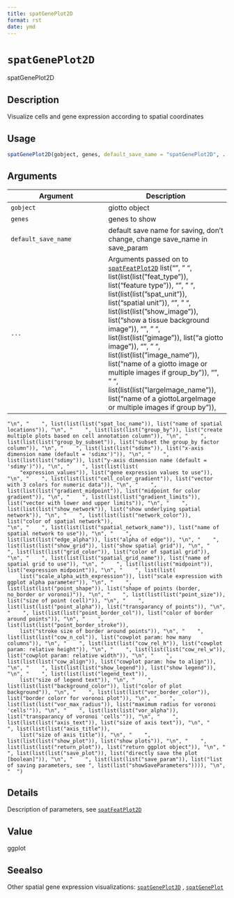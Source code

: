 ```yaml
--- 
title: spatGenePlot2D 
format: rst 
date: ymd 
--- 
```

# `spatGenePlot2D`

spatGenePlot2D


## Description

Visualize cells and gene expression according to spatial coordinates


## Usage

```r
spatGenePlot2D(gobject, genes, default_save_name = "spatGenePlot2D", ...)
```


## Arguments

Argument      |Description
------------- |----------------
`gobject`     |     giotto object
`genes`     |     genes to show
`default_save_name`     |     default save name for saving, don't change, change save_name in save_param
`...`     |      Arguments passed on to [`spatFeatPlot2D`](#spatfeatplot2d)   list("\n", "    ", list(list(list("feat_type")), list("feature type")), "\n", "    ", list(list(list("spat_unit")), list("spatial unit")), "\n", "    ", list(list(list("show_image")), list("show a tissue background image")), "\n", "    ", list(list(list("gimage")), list("a giotto image")), "\n", "    ", list(list(list("image_name")), list("name of a giotto image or multiple images if group_by")), "\n", "    ", list(list(list("largeImage_name")), list("name of a giottoLargeImage or multiple images if group by")), 
    "\n", "    ", list(list(list("spat_loc_name")), list("name of spatial locations")), "\n", "    ", list(list(list("group_by")), list("create multiple plots based on cell annotation column")), "\n", "    ", list(list(list("group_by_subset")), list("subset the group_by factor column")), "\n", "    ", list(list(list("sdimx")), list("x-axis dimension name (default = 'sdimx')")), "\n", "    ", list(list(list("sdimy")), list("y-axis dimension name (default = 'sdimy')")), "\n", "    ", list(list(list(
        "expression_values")), list("gene expression values to use")), "\n", "    ", list(list(list("cell_color_gradient")), list("vector with 3 colors for numeric data")), "\n", "    ", list(list(list("gradient_midpoint")), list("midpoint for color gradient")), "\n", "    ", list(list(list("gradient_limits")), list("vector with lower and upper limits")), "\n", "    ", list(list(list("show_network")), list("show underlying spatial network")), "\n", "    ", list(list(list("network_color")), list("color of spatial network")), 
    "\n", "    ", list(list(list("spatial_network_name")), list("name of spatial network to use")), "\n", "    ", list(list(list("edge_alpha")), list("alpha of edge")), "\n", "    ", list(list(list("show_grid")), list("show spatial grid")), "\n", "    ", list(list(list("grid_color")), list("color of spatial grid")), "\n", "    ", list(list(list("spatial_grid_name")), list("name of spatial grid to use")), "\n", "    ", list(list(list("midpoint")), list("expression midpoint")), "\n", "    ", list(list(
        list("scale_alpha_with_expression")), list("scale expression with ggplot alpha parameter")), "\n", "    ", list(list(list("point_shape")), list("shape of points (border, no_border or voronoi)")), "\n", "    ", list(list(list("point_size")), list("size of point (cell)")), "\n", "    ", list(list(list("point_alpha")), list("transparancy of points")), "\n", "    ", list(list(list("point_border_col")), list("color of border around points")), "\n", "    ", list(list(list("point_border_stroke")), 
        list("stroke size of border around points")), "\n", "    ", list(list(list("cow_n_col")), list("cowplot param: how many columns")), "\n", "    ", list(list(list("cow_rel_h")), list("cowplot param: relative height")), "\n", "    ", list(list(list("cow_rel_w")), list("cowplot param: relative width")), "\n", "    ", list(list(list("cow_align")), list("cowplot param: how to align")), "\n", "    ", list(list(list("show_legend")), list("show legend")), "\n", "    ", list(list(list("legend_text")), 
        list("size of legend text")), "\n", "    ", list(list(list("background_color")), list("color of plot background")), "\n", "    ", list(list(list("vor_border_color")), list("border colorr for voronoi plot")), "\n", "    ", list(list(list("vor_max_radius")), list("maximum radius for voronoi 'cells'")), "\n", "    ", list(list(list("vor_alpha")), list("transparancy of voronoi 'cells'")), "\n", "    ", list(list(list("axis_text")), list("size of axis text")), "\n", "    ", list(list(list("axis_title")), 
        list("size of axis title")), "\n", "    ", list(list(list("show_plot")), list("show plots")), "\n", "    ", list(list(list("return_plot")), list("return ggplot object")), "\n", "    ", list(list(list("save_plot")), list("directly save the plot [boolean]")), "\n", "    ", list(list(list("save_param")), list("list of saving parameters, see ", list(list("showSaveParameters")))), "\n", "  ")


## Details

Description of parameters, see [`spatFeatPlot2D`](#spatfeatplot2d)


## Value

ggplot


## Seealso

Other spatial gene expression visualizations:
 [`spatGenePlot3D`](#spatgeneplot3d) ,
 [`spatGenePlot`](#spatgeneplot)


